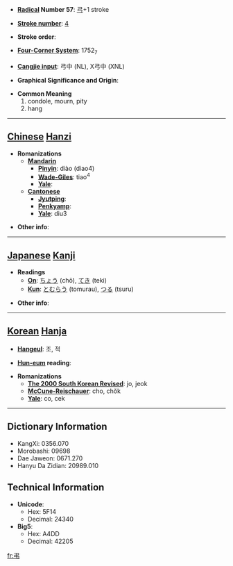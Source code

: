 * '''[[Wiktionary:Chinese radical index| Radical]] Number 57''': [[Wiktionary:Chinese radical index 弓|弓]]+1 stroke

* '''[[Wiktionary:Chinese total strokes index|Stroke number]]''': [[Wiktionary:Chinese total strokes index 4|4]]

* '''Stroke order''': 

* '''[[Wiktionary:Chinese four corner index|Four-Corner System]]''': 1752<sub>7</sub>

* '''[[Wiktionary:Chinese Cangjie index|Cangjie input]]''': 弓中 (NL), X弓中 (XNL)

* '''Graphical Significance and Origin''': 

* '''Common Meaning'''
*#condole, mourn, pity
*# hang


----

== [[Chinese]] [[Hanzi]] ==

* '''Romanizations'''
** '''[[Mandarin]]'''
*** '''[[Pinyin]]''': diào (diao4)
*** '''[[Wade-Giles]]''': tiao<sup>4</sup>
*** '''[[Yale]]''': 
** '''[[Cantonese]]'''
*** '''[[Jyutping]]''':
*** '''[[Penkyamp]]''': 
*** '''[[Yale]]''': diu3

* '''Other info''': 

----

== [[Japanese]] [[Kanji]] ==

* '''Readings'''
** '''[[On]]''': [[ちょう]] (chō), [[てき]] (teki)
** '''[[Kun]]''': [[とむらう]] (tomurau), [[つる]] (tsuru)

* '''Other info''':  

----

== [[Korean]] [[Hanja]] ==

* '''[[Hangeul]]''': 조, 적

* '''[[Hun-eum]] reading''': 

* '''Romanizations'''
** '''[[The 2000 South Korean Revised Romanization|The 2000 South Korean Revised]]''': jo, jeok
** '''[[McCune-Reischauer]]''': cho, chŏk
** '''[[Yale]]''': co, cek

----

== Dictionary Information ==

* KangXi: 0356.070
* Morobashi: 09698
* Dae Jaweon: 0671.270
* Hanyu Da Zidian: 20989.010

== Technical Information ==

* '''Unicode''':
** Hex: 5F14
** Decimal: 24340
* '''Big5''':
** Hex: A4DD
** Decimal: 42205

[[fr:弔]]